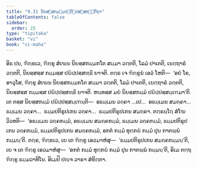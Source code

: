 ```yaml
---
title: "9.31 ນິຍສ຺ສກມ຺ມປຏິປ຺ປສ຺ສທ຺ຘິກຖາ"
tableOfContents: false
sidebar:
  order: 25
type: "tipitaka"
basket: "vi"
book: "vi-maha"
---
```



<DynamicBreadcrumb />

<Division number="445" book="vi-maha">

<Paragraph number="1891" book="vi-maha">
ອິຘ ປນ, ຠິກ຺ຂເວ, ຠິກ຺ຂຸ ສໍເຆນ ນິຍສ຺ສກມ຺ມກໂຕ ສມ຺ມາ ວຕ຺ຕຕິ, ໂລມໍ ປາເຕຕິ, ເນຕ຺ຖາຣໍ ວຕ຺ຕຕິ, ນິຍສ຺ສສ຺ສ ກມ຺ມສ຺ສ ປຏິປ຺ປສ຺ສທ຺ຘິໍ ຍາຈຕິ. ຕຕ຺ຣ ເຈ ຠິກ຺ຂູນໍ ເອວໍ ໂຫຕິ—  ‘ອຍໍ ໂຂ, ອາວຸໂສ, ຠິກ຺ຂຸ ສໍເຆນ ນິຍສ຺ສກມ຺ມກໂຕ ສມ຺ມາ ວຕ຺ຕຕິ, ໂລມໍ ປາເຕຕິ, ເນຕ຺ຖາຣໍ ວຕ຺ຕຕິ, ນິຍສ຺ສສ຺ສ ກມ຺ມສ຺ສ ປຏິປ຺ປສ຺ສທ຺ຘິໍ ຍາຈຕິ. ຫນ຺ທສ຺ສ ມຍໍ ນິຍສ຺ສກມ຺ມໍ ປຏິປ຺ປສ຺ສມ຺ເຠມາ’ຕິ. ເຕ ຕສ຺ສ ນິຍສ຺ສກມ຺ມໍ ປຏິປ຺ປສ຺ສມ຺ເຠນ຺ຕິ—  ອຘມ຺ເມນ ວຄ຺ຄາ …ເປ…  ອຘມ຺ເມນ ສມຄ຺ຄາ…  ຘມ຺ເມນ ວຄ຺ຄາ…  ຘມ຺ມປຕິຣູປເກນ ວຄ຺ຄາ…  ຘມ຺ມປຕິຣູປເກນ ສມຄ຺ຄາ. ຕຕ຺ຣຏ຺ໂຐ ສໍໂຆ ວິວທຕິ—  ‘ອຘມ຺ເມນ ວຄ຺ຄກມ຺ມໍ, ອຘມ຺ເມນ ສມຄ຺ຄກມ຺ມໍ, ຘມ຺ເມນ ວຄ຺ຄກມ຺ມໍ, ຘມ຺ມປຕິຣູປເກນ ວຄ຺ຄກມ຺ມໍ, ຘມ຺ມປຕິຣູປເກນ ສມຄ຺ຄກມ຺ມໍ, ອກຕໍ ກມ຺ມໍ ທຸກ຺ກຏໍ ກມ຺ມໍ ປຸນ ກາຕພ຺ພໍ ກມ຺ມນ຺’ຕິ. ຕຕ຺ຣ, ຠິກ຺ຂເວ, ເຍ ເຕ ຠິກ຺ຂູ ເອວມາຫໍສຸ—  ‘ຘມ຺ມປຕິຣູປເກນ ສມຄ຺ຄກມ຺ມນ຺’ຕິ, ເຍ ຈ ເຕ ຠິກ຺ຂູ ເອວມາຫໍສຸ—  ‘ອກຕໍ ກມ຺ມໍ ທຸກ຺ກຏໍ ກມ຺ມໍ ປຸນ ກາຕພ຺ພໍ ກມ຺ມນ຺’ຕິ, ອິເມ ຕຕ຺ຖ ຠິກ຺ຂູ ຘມ຺ມວາທິໂນ. ອິເມປິ ປຎ຺ຈ ວາຣາ ສໍຂິຕ຺ຕາ.
</Paragraph>
</Division>